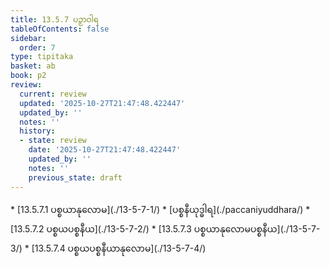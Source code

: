 ```yaml
---
title: 13.5.7 ပဉှာဝါရ
tableOfContents: false
sidebar:
  order: 7
type: tipitaka
basket: ab
book: p2
review:
  current: review
  updated: '2025-10-27T21:47:48.422447'
  updated_by: ''
  notes: ''
  history:
  - state: review
    date: '2025-10-27T21:47:48.422447'
    updated_by: ''
    notes: ''
    previous_state: draft
---
```



<ReviewStatus review={frontmatter.review} showDetails={true} />

<HypothesisAnnotation frontmatter={frontmatter} />

<DynamicBreadcrumb />



<TableOfContents book="p2" section="13.5.7">
* [13.5.7.1 ပစ္စယာနုလောမ](./13-5-7-1/)
* [ပစ္စနီယုဒ္ဓါရ](./paccaniyuddhara/)
* [13.5.7.2 ပစ္စယပစ္စနီယ](./13-5-7-2/)
* [13.5.7.3 ပစ္စယာနုလောမပစ္စနီယ](./13-5-7-3/)
* [13.5.7.4 ပစ္စယပစ္စနီယာနုလောမ](./13-5-7-4/)
</TableOfContents>